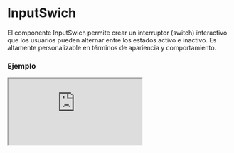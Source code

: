 
# InputSwich

El componente InputSwich permite crear un interruptor (switch) interactivo que los usuarios pueden alternar entre los estados activo e inactivo. Es altamente personalizable en términos de apariencia y comportamiento.

### Ejemplo

<Iframe minHeightIframe="30dvh" src="https://fenextjs-component-storybook.vercel.app/iframe.html?args=&id=input-inputswich--index&viewMode=story" />

### Importacion

Para importar el componente InputSwich, se puede hacer desde fenextjs

```tsx copy
import { InputSwich } from "fenextjs";
```

### Parametros

| Parametro | Tipo | Requerido | Default | Descripcion |
| --------- | ---- | --------- | ------- | ----------- |
| className | string | no | '' | Clase CSS para personalizar el contenedor del interruptor. |
| classNameCicle | string | no | '' | Clase CSS para personalizar el círculo dentro del interruptor. |
| classNameInactive | string | no | '' | Clase CSS para el estado inactivo del interruptor. |
| classNameActive | string | no | '' | Clase CSS para el estado activo del interruptor. |
| name | string | no | '' | Nombre del interruptor que se usará como atributo del input. |
| onChange | (e: boolean) =\> void | no | undefined | Función que se ejecuta cuando el estado del interruptor cambia. Recibe un valor booleano que indica si está activado o desactivado. |
| defaultValue | boolean | no | false | Valor inicial del interruptor cuando se renderiza por primera vez. |
| value | boolean | no | undefined | Valor actual del interruptor, puede ser controlado externamente. |
| disabled | boolean | no | false | Indica si el interruptor está deshabilitado. |
| onValidateCheck | (data: boolean) =\> Promise\<void \| boolean\> \| void \| boolean | no | async () =\> \{\} | Función para validar el estado del interruptor cuando se cambia. Puede devolver una promesa para manejar validaciones asíncronas. |

### Storybook

Para ver el storybook del componente lo puede hacer con este [link](https://fenextjs-component-storybook.vercel.app/?path=/story/input-inputswich--index)

### Usos

- InputSwich básico

```tsx copy
<InputSwich />
```

- InputSwich con valor controlado

```tsx copy
<InputSwich value={true} onChange={(val) => console.log(val)} />
```

- InputSwich deshabilitado

```tsx copy
<InputSwich disabled={true} />
```

- InputSwich con validación

```tsx copy
<InputSwich onValidateCheck={async (val) => { return val; }} />
```

